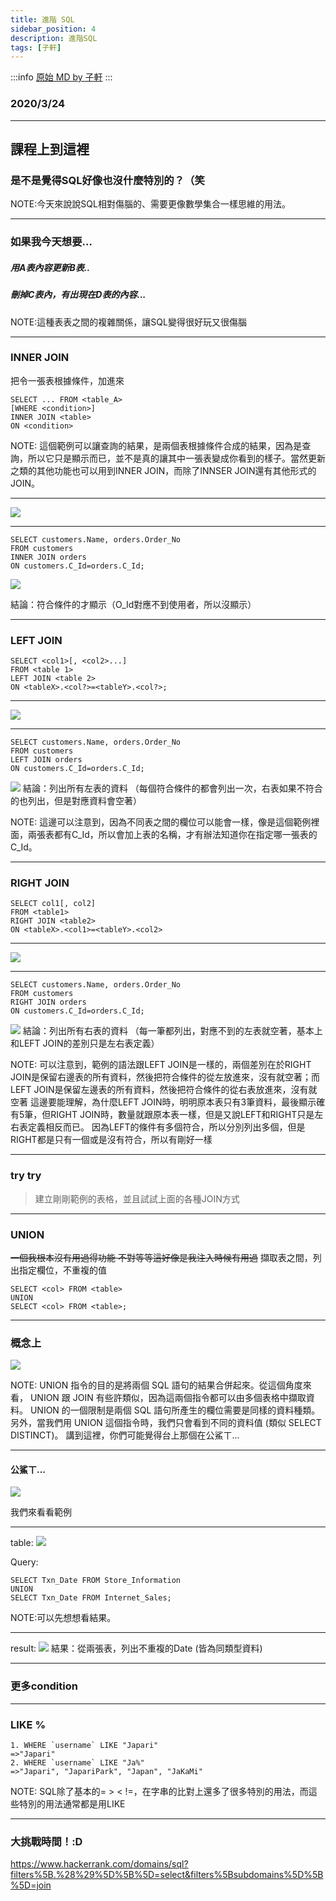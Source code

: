 ---
title: 進階 SQL
sidebar_position: 4
description: 進階SQL
tags: [子軒]
---

:::info
[原始 MD by 子軒](https://hackmd.io/@XMRHRX/HyovPkEzd#/)
:::



### 2020/3/24

<!-- 
https://dbdiagram.io/home

3.進階 SQL & SQL 查詢練習/挑戰

INNER JOIN
UNION SELECT
畫diagram
-->

---

## 課程上到這裡
### 是不是覺得SQL好像也沒什麼特別的？（笑

NOTE:今天來說說SQL相對傷腦的、需要更像數學集合一樣思維的用法。

----

### 如果我今天想要...
##### 用A表內容更新B表..
##### 刪掉C表內，有出現在D表的內容...

NOTE:這種表表之間的複雜關係，讓SQL變得很好玩又很傷腦

---

### INNER JOIN

把令一張表根據條件，加進來
```
SELECT ... FROM <table_A>
[WHERE <condition>]
INNER JOIN <table>
ON <condition>
```

NOTE: 這個範例可以讓查詢的結果，是兩個表根據條件合成的結果，因為是查詢，所以它只是顯示而已，並不是真的讓其中一張表變成你看到的樣子。當然更新之類的其他功能也可以用到INNER JOIN，而除了INNSER JOIN還有其他形式的JOIN。

----

![](https://i.imgur.com/kpmdm8L.png)

----

```
SELECT customers.Name, orders.Order_No
FROM customers
INNER JOIN orders
ON customers.C_Id=orders.C_Id;
```

![](https://i.imgur.com/yGSskrL.png)

結論：符合條件的才顯示（O_Id對應不到使用者，所以沒顯示）

---

### LEFT JOIN

```
SELECT <col1>[, <col2>...]
FROM <table 1>
LEFT JOIN <table 2>
ON <tableX>.<col?>=<tableY>.<col?>;
```

----

![](https://i.imgur.com/hAD3SGS.png)

----

```
SELECT customers.Name, orders.Order_No
FROM customers
LEFT JOIN orders
ON customers.C_Id=orders.C_Id;
```

![](https://i.imgur.com/lQSjtth.png)
結論：列出所有左表的資料
（每個符合條件的都會列出一次，右表如果不符合的也列出，但是對應資料會空著）

NOTE: 這邊可以注意到，因為不同表之間的欄位可以能會一樣，像是這個範例裡面，兩張表都有C_Id，所以會加上表的名稱，才有辦法知道你在指定哪一張表的C_Id。

---

### RIGHT JOIN

```
SELECT col1[, col2]
FROM <table1>
RIGHT JOIN <table2>
ON <tableX>.<col1>=<tableY>.<col2>
```


----

![](https://i.imgur.com/csKoeYq.png)

----

```
SELECT customers.Name, orders.Order_No
FROM customers
RIGHT JOIN orders
ON customers.C_Id=orders.C_Id;
```

![](https://i.imgur.com/WYTvWyk.png)
結論：列出所有右表的資料
（每一筆都列出，對應不到的左表就空著，基本上和LEFT JOIN的差別只是左右表定義）

NOTE: 可以注意到，範例的語法跟LEFT JOIN是一樣的，兩個差別在於RIGHT JOIN是保留右邊表的所有資料，然後把符合條件的從左放進來，沒有就空著；而LEFT JOIN是保留左邊表的所有資料，然後把符合條件的從右表放進來，沒有就空著
這邊要能理解，為什麼LEFT JOIN時，明明原本表只有3筆資料，最後顯示確有5筆，但RIGHT JOIN時，數量就跟原本表一樣，但是又說LEFT和RIGHT只是左右表定義相反而已。
因為LEFT的條件有多個符合，所以分別列出多個，但是RIGHT都是只有一個或是沒有符合，所以有剛好一樣

---

### try try

> 建立剛剛範例的表格，並且試試上面的各種JOIN方式

---

### UNION
~~一個我根本沒有用過得功能 不對等等這好像是我注入時候有用過~~
擷取表之間，列出指定欄位，不重複的值
```
SELECT <col> FROM <table>
UNION
SELECT <col> FROM <table>;
```

----

### 概念上

![](https://i.imgur.com/tfylXPA.png)



NOTE: UNION 指令的目的是將兩個 SQL 語句的結果合併起來。從這個角度來看， UNION 跟 JOIN 有些許類似，因為這兩個指令都可以由多個表格中擷取資料。 UNION 的一個限制是兩個 SQL 語句所產生的欄位需要是同樣的資料種類。另外，當我們用 UNION 這個指令時，我們只會看到不同的資料值 (類似 SELECT DISTINCT)。 講到這裡，你們可能覺得台上那個在公鯊ㄒ...

----

#### 公鯊ㄒ...

![](https://i.imgur.com/ssNiZDk.png)


我們來看看範例


----

table:
![](https://i.imgur.com/0jPz2nl.png)

Query:
```
SELECT Txn_Date FROM Store_Information
UNION
SELECT Txn_Date FROM Internet_Sales;
```

NOTE:可以先想想看結果。

----

result:
![](https://i.imgur.com/qgIP9HL.png)
結果：從兩張表，列出不重複的Date
(皆為同類型資料)

---

### 更多condition

----

### LIKE %

```
1. WHERE `username` LIKE "Japari"
=>"Japari"
2. WHERE `username` LIKE "Ja%"
=>"Japari", "JapariPark", "Japan", "JaKaMi"
```

NOTE: SQL除了基本的= > < !=，在字串的比對上還多了很多特別的用法，而這些特別的用法通常都是用LIKE

---

### 大挑戰時間！:D


https://www.hackerrank.com/domains/sql?filters%5B.%28%29%5D%5B%5D=select&filters%5Bsubdomains%5D%5B%5D=join

<!--

https://www.hackerrank.com/challenges/african-cities/problem

SELECT `CITY`.`name` FROM `CITY`
INNER JOIN `COUNTRY` 
ON `CITY`.`CountryCode`=`COUNTRY`.`Code` AND `COUNTRY`.`CONTINENT` LIKE 'Africa'

-->



